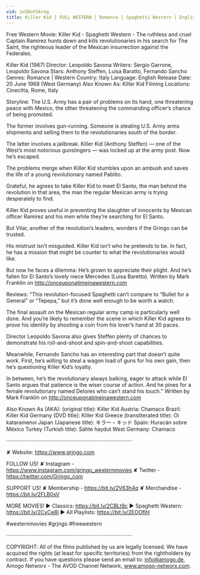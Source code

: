 ```yaml
---
vid: iw3Dot5krog
title: Killer Kid | FULL WESTERN | Romance | Spaghetti Western | English | Free Cowboy Film
---
```


Free Western Movie: Killer Kid - Spaghetti Western - The ruthless and cruel Captain Ramirez hunts down and kills revolutionaries in his search for The Saint, the righteous leader of the Mexican insurrection against the Federales. 

Killer Kid (1967)
Director: Leopoldo Savona
Writers: Sergio Garrone, Leopoldo Savona
Stars: Anthony Steffen, Luisa Baratto, Fernando Sancho 
Genres: Romance | Western 
Country: Italy
Language: English
Release Date: 20 June 1968 (West Germany) 
Also Known As: Killer Kid 
Filming Locations: Cinecitta, Rome, Italy 

Storyline:
The U.S. Army has a pair of problems on its hand, one threatening peace with Mexico, the other threatening the commanding officer’s chance of being promoted.

The former involves gun-running. Someone is stealing U.S. Army arms shipments and selling them to the revolutionaries south of the border.

The latter involves a jailbreak. Killer Kid (Anthony Steffen) — one of the West’s most notorious gunslingers — was locked up at the army post. Now he’s escaped.

The problems merge when Killer Kid stumbles upon an ambush and saves the life of a young revolutionary named Pablito.

Grateful, he agrees to take Killer Kid to meet El Santo, the man behind the revolution in that area, the man the regular Mexican army is trying desperately to find.

Killer Kid proves useful in preventing the slaughter of innocents by Mexican officer Ramirez and his men while they’re searching for El Santo.

But Vilar, another of the revolution’s leaders, wonders if the Gringo can be trusted.

His mistrust isn’t misguided. Killer Kid isn’t who he pretends to be. In fact, he has a mission that might be counter to what the revolutionaries would like.

But now he faces a dilemma: He’s grown to appreciate their plight. And he’s fallen for El Santo’s lovely niece Mercedes (Luisa Baretto). Written by Mark Franklin on http://onceuponatimeinawestern.com

Reviews:
"This revolution-focused Spaghetti can’t compare to “Bullet for a General” or “Tepepa,” but it’s done well enough to be worth a watch.

The final assault on the Mexican regular army camp is particularly well done. And you’re likely to remember the scene in which Killer Kid agrees to prove his identity by shooting a coin from his lover’s hand at 30 paces.

Director Leopoldo Savona also gives Steffen plenty of chances to demonstrate his roll-and-shoot and spin-and-shoot capabilities.

Meanwhile, Fernando Sancho has an interesting part that doesn’t quite work. First, he’s willing to steal a wagon load of guns for his own gain, then he’s questioning Killer Kid’s loyalty.

In between, he’s the revolutionary always balking, eager to attack while El Santo argues that patience is the wiser course of action. And he pines for a female revolutionary named Delores who can’t stand his touch." Written by Mark Franklin on http://onceuponatimeinawestern.com

Also Known As (AKA):
(original title): Killer Kid
Austria: Chamaco
Brazil: Killer Kid
Germany (DVD title): Killer Kid
Greece (transliterated title): Oi kataramenoi
Japan (Japanese title): キラー・キッド
Spain: Huracán sobre México
Turkey (Turkish title): Sahte haydut
West Germany: Chamaco

····················································································

✘ Website: https://www.grjngo.com

FOLLOW US!
✘ Instagram - https://www.instagram.com/grjngo_westernmovies
✘ Twitter - https://twitter.com/Grjngo_com

SUPPORT US!
✘ Membership - https://bit.ly/2V63h4q
✘ Merchandise - https://bit.ly/2FLB0sV

MORE MOVIES! 
► Classics: https://bit.ly/2CBLt8c 
► Spaghetti Western: https://bit.ly/2CyCe8I 
► All Playlists: https://bit.ly/2EOOfIH 

#westernmovies #grjngo #freewestern

····················································································

COPYRIGHT: All of the films published by us are legally licensed. We have acquired the rights (at least for specific territories) from the rightholders by contract. If you have questions please send an email to: info@amogo.de, Amogo Networx - The AVOD Channel Network, www.amogo-networx.com.